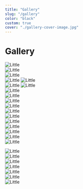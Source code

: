 ```yaml
---
title: "Gallery"
slug: "/gallery"
color: "black"
custom: true
cover: "./gallery-cover-image.jpg"
---
```


<div style={{ margin: `0 auto`, maxWidth: `70ch`, padding: `2rem` }}>

<h1 data-testid="page-title">Gallery</h1>

![Little](https://serving.photos.photobox.com/77604509edb226f878b49a3586f226b92259e869c3a9957d222a70bc8dc06adf58444c7c.jpg)    
![Little](https://serving.photos.photobox.com/46058118eb00f525343c366164f5ec0290ee751866c3fca00c0ce0ea9cade7a37fed88a7.jpg)  
![Little](https://serving.photos.photobox.com/70361425b7d46a3767019418cba8802a3701d7eb33b782d73c915b8735a1957c6b8aab56.jpg)  
![Little](https://serving.photos.photobox.com/52208560deccf1e96704422ac5881136d8fb30f8832756035c38b3ae1e66346092c76861.jpg)
![Little](https://serving.photos.photobox.com/2419968693fb23e1077638557634d22de773763c69dc5c4671b02cdb3885d77ba2eb61c0.jpg)  
![Little](https://serving.photos.photobox.com/545002894c5151ccb0d77ecd18ed0ca830479f2e3323e486d73162fd96fbf562f613c601.jpg)
![Little](https://serving.photos.photobox.com/80122718572c9b092f5aff6c75270fb4effa4016541c23d09da8a2b5142b57deaf6adcd5.jpg)  
![Little](https://serving.photos.photobox.com/72648964d815eedf7c16a05f7e6d03334b99ad48616dc4746a69fe42b007321c7a364d6c.jpg)  
![Little](https://serving.photos.photobox.com/45990638a5e1262aff6d6fd4275770f81016cdab37965c8b43604c5308afa4eaa52151ee.jpg)  
![Little](https://serving.photos.photobox.com/00760123cac71a67cc38f8797129347729ee98ef7a09106bdbae69b860425e5b636d3aec.jpg)  
![Little](https://serving.photos.photobox.com/906459472d83f3876ebd3bf01f888b0c094be875394222af169a7bb3a93159c6d914671f.jpg)  
![Little](https://serving.photos.photobox.com/316862394e895430b3e4904e6c4bad5f93120b23a8cf1dd00f549868bf0caa848a8c9a8c.jpg)  
![Little](https://serving.photos.photobox.com/23188714710fa499fe14df9dc6c2303edc150ca726aa19af26a9283ed4581843c542c751.jpg)  
![Little](https://serving.photos.photobox.com/71767861bafcae53287788bea1f27ae44a194bb7433819314b9c1d447fcbea8d4a1ccc45.jpg)  
![Little](https://serving.photos.photobox.com/490404003617d9f8f9b9ac058b4e33002ff0e824acfe99c66d78e4fdde940ef677be5464.jpg)  
![Little](https://serving.photos.photobox.com/735248324f8ac2730f1ada4a3d4b97d7bd38e7662b6358d7b3a282e4e1c56473c200e0f4.jpg)  
![Little](https://serving.photos.photobox.com/460502524c75e2c0866e4f4db9ba1858f080defbec89f18e379d91da7b48b3f416e7eb17.jpg)  
![Little](https://serving.photos.photobox.com/507456512c1d18577d8bfe2f33fce8d10050c3bc68fd0df000f68126ad3b5b6447d42c7d.jpg)  

![Little](https://serving.photos.photobox.com/20278063860e47a5f4954214c826ce781e73992c435421329d11d8fc39a78253dcd8f4ce.jpg)  
![Little](https://serving.photos.photobox.com/88630626dd03919c71af0a6e0a61d5a3e7d1a51997ed9080ccc5e5e0b89f4a93c1af8b14.jpg)  
![Little](https://serving.photos.photobox.com/300065091c396aff41da29dd55167850dee9403b9ab49a7fdf900b081bb79b9c6bf01a9e.jpg)  
![Little](https://serving.photos.photobox.com/550809480ff3bae3811c7662deee765cad723e5a63f7312444577521de9284398488b19c.jpg)  
![Little](https://serving.photos.photobox.com/3847214634fca3cb87d8399d2887f408d49d2a810ac24226a6a0c0508b9d302b0d62fc88.jpg)  
![Little](https://serving.photos.photobox.com/74367392b1ad63bf00db4e2b324b6caa1365e5eb7ff5c6cd4ac23021acef8039a772499e.jpg)  
![Little](https://serving.photos.photobox.com/40218594ac7244e60b08c439bd2cc08ab2d7d6b50085c05fe740f0931410d5d2919ef3d0.jpg)  
  



</div>

